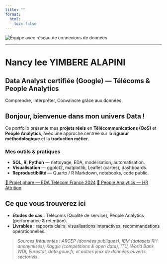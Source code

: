 ```yaml
---
title: ""
format:
  html:
    toc: false
---
```


![](assets/people-analytics.jpg){.hero-img alt="Équipe avec réseau de connexions de données" loading=lazy}

---

<div class="hero-center">
  <h1 class="hero-title">Nancy lee YIMBERE ALAPINI</h1>
  <h2 class="hero-subtitle">Data Analyst certifiée (Google) — Télécoms & People Analytics</h2>
  <p class="tagline">Comprendre, Interpréter, Convaincre grâce aux données</p>
</div>

## Bonjour, bienvenue dans mon univers Data !

Ce portfolio présente mes **projets réels** en **Télécommunications (QoS)** et **People Analytics**, avec une approche centrée sur la **rigueur méthodologique** et la **traduction métier**.

### Mes outils & pratiques
- **SQL, R, Python** — nettoyage, EDA, modélisation, automatisation.
- **Visualisation** — ggplot2, matplotlib, Leaflet (cartes), dashboards.
- **Reproductibilité** — Quarto / R Markdown, notebooks, code public.

::: {.cta .btn-row}
[🚀 Projet phare — EDA Télécom France 2024](telecoms/index.qmd){.btn .btn-primary}
[👥 People Analytics — HR Attrition](people-analytics/index.qmd){.btn .btn-outline-primary}
:::

## Ce que vous trouverez ici
- **Études de cas** : Télécoms (Qualité de service), People Analytics (performance & rétention).
- **Livrables** : rapports clairs, visualisations interactives, recommandations opérationnelles.

> *Sources fréquentes : ARCEP (données publiques), IBM (datasets RH anonymisés), Kaggle (compétitions & open data), ITU, World Bank WDI, Eurostat, data.gouv.fr, et autres jeux de données ouverts sectoriels.*
